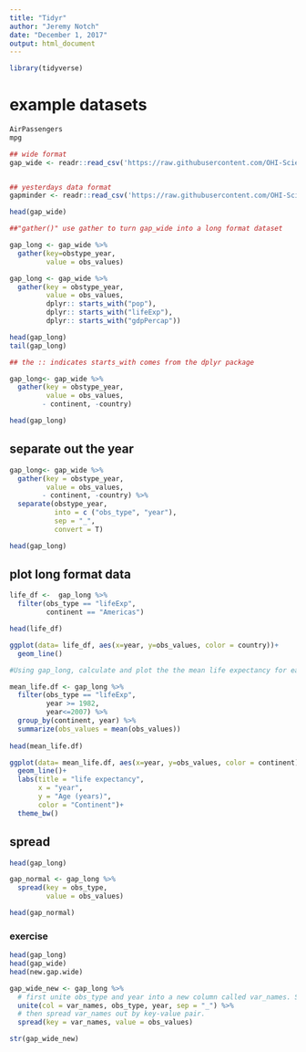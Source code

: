 ```yaml
---
title: "Tidyr"
author: "Jeremy Notch"
date: "December 1, 2017"
output: html_document
---
```


```r
library(tidyverse)
```

# example datasets
```r
AirPassengers
mpg
```
```r
## wide format
gap_wide <- readr::read_csv('https://raw.githubusercontent.com/OHI-Science/data-science-training/master/data/gapminder_wide.csv')


## yesterdays data format
gapminder <- readr::read_csv('https://raw.githubusercontent.com/OHI-Science/data-science-training/master/data/gapminder.csv')

head(gap_wide)

##"gather()" use gather to turn gap_wide into a long format dataset

gap_long <- gap_wide %>% 
  gather(key=obstype_year, 
         value = obs_values)

gap_long <- gap_wide %>% 
  gather(key = obstype_year, 
         value = obs_values, 
         dplyr:: starts_with("pop"),
         dplyr:: starts_with("lifeExp"),
         dplyr:: starts_with("gdpPercap"))

head(gap_long)
tail(gap_long)

## the :: indicates starts_with comes from the dplyr package
```

```r
gap_long<- gap_wide %>% 
  gather(key = obstype_year,
         value = obs_values, 
        - continent, -country)

head(gap_long)
```
## separate out the year
```r
gap_long<- gap_wide %>% 
  gather(key = obstype_year,
         value = obs_values, 
        - continent, -country) %>% 
  separate(obstype_year, 
           into = c ("obs_type", "year"),
           sep = "_",
           convert = T)

head(gap_long)
```
## plot long format data

```r
life_df <-  gap_long %>% 
  filter(obs_type == "lifeExp",
         continent == "Americas")

head(life_df)

ggplot(data= life_df, aes(x=year, y=obs_values, color = country))+
  geom_line()

```
```r
#Using gap_long, calculate and plot the the mean life expectancy for each continent over time from 1982 to 2007. Give your plot a title and assign x and y labels. Hint: use the dplyr::group_by() and dplyr::summarize() functions.

mean_life.df <- gap_long %>% 
  filter(obs_type == "lifeExp",
         year >= 1982,
         year<=2007) %>% 
  group_by(continent, year) %>% 
  summarize(obs_values = mean(obs_values))
  
head(mean_life.df)

ggplot(data= mean_life.df, aes(x=year, y=obs_values, color = continent))+
  geom_line()+
  labs(title = "life expectancy",
       x = "year",
       y = "Age (years)",
       color = "Continent")+
  theme_bw()

```
## spread
```r
head(gap_long)

gap_normal <- gap_long %>% 
  spread(key = obs_type,
         value = obs_values)

head(gap_normal)
```
### exercise
```r
head(gap_long)
head(gap_wide)
head(new.gap.wide)

gap_wide_new <- gap_long %>% 
  # first unite obs_type and year into a new column called var_names. Separate by _
  unite(col = var_names, obs_type, year, sep = "_") %>% 
  # then spread var_names out by key-value pair.
  spread(key = var_names, value = obs_values)

str(gap_wide_new)

```



